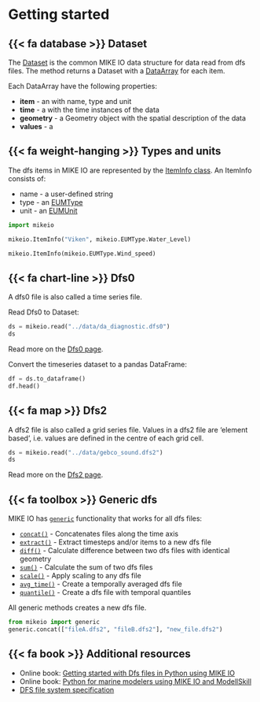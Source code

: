 # Getting started

## {{< fa database >}} Dataset
The [Dataset](dataset.qmd) is the common MIKE IO data structure for data read from dfs files. 
The  [](`mikeio.read`) method returns a Dataset with a [DataArray](dataarray.qmd) for each item.

Each DataArray have the following properties:

* **item** - an  [](`mikeio.ItemInfo`) with name, type and unit
* **time** - a [](`pandas.DatetimeIndex`) with the time instances of the data
* **geometry** - a Geometry object with the spatial description of the data
* **values** - a [](`numpy.ndarray`)

## {{< fa weight-hanging >}} Types and units

The dfs items in MIKE IO are represented by the [ItemInfo class](`mikeio.ItemInfo`).
An ItemInfo consists of:

* name - a user-defined string 
* type - an [EUMType](`mikeio.EUMType`) 
* unit - an [EUMUnit](`mikeio.EUMUnit`)

```python
import mikeio

mikeio.ItemInfo("Viken", mikeio.EUMType.Water_Level)
```

```python
mikeio.ItemInfo(mikeio.EUMType.Wind_speed)
```

## {{< fa chart-line >}} Dfs0
A dfs0 file is also called a time series file. 

Read Dfs0 to Dataset:

```python
ds = mikeio.read("../data/da_diagnostic.dfs0")
ds
```

Read more on the [Dfs0 page](dfs0.qmd).

Convert the timeseries dataset to a pandas DataFrame:

```python
df = ds.to_dataframe()
df.head()
```


## {{< fa map >}} Dfs2

A dfs2 file is also called a grid series file. Values in a dfs2 file are ‘element based’, i.e. values are defined in the centre of each grid cell. 

```python
ds = mikeio.read("../data/gebco_sound.dfs2")
ds
```

Read more on the [Dfs2 page](dfs2.qmd).


## {{< fa toolbox >}} Generic dfs
MIKE IO has [`generic`](generic.qmd) functionality that works for all dfs files: 

* [`concat()`](`mikeio.generic.concat`) - Concatenates files along the time axis
* [`extract()`](`mikeio.generic.extract`) - Extract timesteps and/or items to a new dfs file
* [`diff()`](`mikeio.generic.diff`) - Calculate difference between two dfs files with identical geometry
* [`sum()`](`mikeio.generic.sum`) - Calculate the sum of two dfs files
* [`scale()`](`mikeio.generic.scale`) - Apply scaling to any dfs file
* [`avg_time()`](`mikeio.generic.avg_time`) - Create a temporally averaged dfs file
* [`quantile()`](`mikeio.generic.quantile`) - Create a dfs file with temporal quantiles

All generic methods creates a new dfs file.

```python
from mikeio import generic
generic.concat(["fileA.dfs2", "fileB.dfs2"], "new_file.dfs2")
```

## {{< fa book >}} Additional resources

* Online book: [Getting started with Dfs files in Python using MIKE IO](https://dhi.github.io/getting-started-with-mikeio)
* Online book: [Python for marine modelers using MIKE IO and ModellSkill](https://dhi.github.io/book-learn-mikeio-modelskill)
* [DFS file system specification](https://docs.mikepoweredbydhi.com/core_libraries/dfs/dfs-file-system)